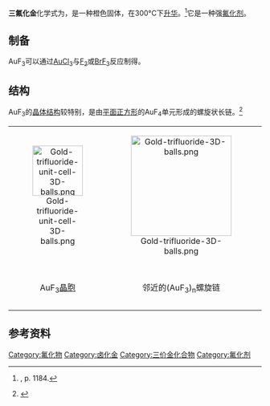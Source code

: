 {{Chembox
| verifiedrevid = 400101139
| ImageFile = AuF3structure.jpg
| Reference = <ref name="hand">
{{cite book  | last = Lide | first = David R. | year = 1998
 | title = Handbook of Chemistry and Physics
 | edition = 87 | location = Boca Raton, FL
 | publisher = CRC Press
 | isbn = 0-8493-0594-2 | pages = 4–59}}</ref>
| IUPACName = gold(III) fluoride
| OtherNames = 
|Section1={{Chembox Identifiers
| ChemSpiderID_Ref = {{chemspidercite|correct|chemspider}}
| ChemSpiderID = 10790539
| InChI = 1/Au.3FH/h;3*1H/q+3;;;/p-3
| InChIKey = NIXONLGLPJQPCW-DFZHHIFOAD
| StdInChI_Ref = {{stdinchicite|correct|chemspider}}
| StdInChI = 1S/Au.3FH/h;3*1H/q+3;;;/p-3
| StdInChIKey_Ref = {{stdinchicite|correct|chemspider}}
| StdInChIKey = NIXONLGLPJQPCW-UHFFFAOYSA-K
| CASNo_Ref = {{cascite|correct|CAS}}
| CASNo = 14720-21-9
| PubChem = 5460532
| ChEBI_Ref = {{ebicite|correct|EBI}}
| ChEBI = 30077
| SMILES = [Au+3].[F-].[F-].[F-]
}}
|Section2 = {{Chembox Properties
| Formula = AuF<sub>3</sub>
| MolarMass = 253.962
| Appearance = 橙黄色[[六方晶系|六方晶系]]晶体
| Density = 6.75 g/cm<sup>3</sup>
| MeltingPt = 300°C以上升华
| BoilingPt = 
| Solubility = }}
| Section3 = {{Chembox Structure
|   CrystalStruct = [[六方晶系|六方晶系]]、[[皮尔逊符号|hP24]]
|   SpaceGroup = P6<sub>1</sub>22, No. 178
 }}
| Section5 = {{Chembox Hazards
| MainHazards = 
| FlashPt = 
| Autoignition = }}
| Section6 = {{Chembox Thermochemistry
| DeltaHf = -363.3 kJ/mol
| DeltaHc = 
| Entropy = 
| HeatCapacity = }}
}}
'''三氟化金'''化学式为{{chem|AuF|3}}，是一种橙色固体，在300°C下[[升华|升华]]。<ref>{{Greenwood&Earnshaw}}, p. 1184.</ref>它是一种强[[氟化剂|氟化剂]]。

== 制备 ==
AuF<sub>3</sub>可以通过[[三氯化金|AuCl<sub>3</sub>]]与[[氟|F<sub>2</sub>]]或[[三氟化溴|BrF<sub>3</sub>]]反应制得。

== 结构 ==
AuF<sub>3</sub>的[[晶体结构|晶体结构]]较特别，是由[[平面正方形|平面正方形]]的AuF<sub>4</sub>单元形成的螺旋状长链。<ref>{{cite journal | author = F. W. B. Einstein, P. R. Rao, James Trotter and Neil Bartlett | title = The crystal structure of gold trifluoride | year = 1967 | journal = Journal of the Chemical Society A: Inorganic, Physical, Theoretical | volume = 4 | pages = 478–482 | doi = 10.1039/J19670000478 }}</ref>

<center>
{|align="center"  class="wikitable"
|<center>[[Image:Gold-trifluoride-unit-cell-3D-balls.png|100px]]</center>||<center>[[Image:Gold-trifluoride-3D-balls.png|200px]]</center>||<center>[[Image:Gold-trifluoride-coordination-3D-balls.png|80px]]</center>||<center>[[Image:Gold-trifluoride-spiral-top-faded-3D-balls.png|100px]]</center>||<center>[[Image:Gold-trifluoride-spiral-side-3D-balls.png|70px]]</center>
|-
|<center>AuF<sub>3</sub>[[晶胞|晶胞]]</center>||<center>邻近的(AuF<sub>3</sub>)<sub>n</sub>螺旋链</center>||<center>金原子与六个氟原子形成的变形八面体</center>||<center>(AuF<sub>3</sub>)<sub>n</sub>螺旋链的俯视图</center>||<center>(AuF<sub>3</sub>)<sub>n</sub>螺旋链的侧视图</center></center>
|}
</center>

== 参考资料 ==
{{Reflist}}

{{金化合物}}

[[Category:氟化物|Category:氟化物]]
[[Category:卤化金|Category:卤化金]]
[[Category:三价金化合物|Category:三价金化合物]]
[[Category:氟化剂|Category:氟化剂]]